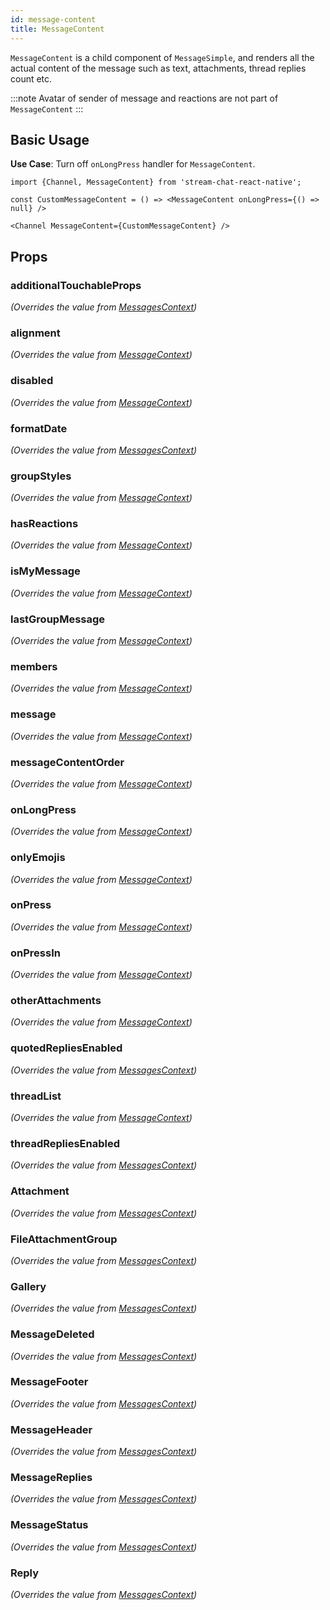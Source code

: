 ```yaml
---
id: message-content
title: MessageContent
---
```





`MessageContent` is a child component of `MessageSimple`, and renders all the actual content of the message such as text, attachments, thread replies count etc.

:::note
Avatar of sender of message and reactions are not part of `MessageContent`
:::

## Basic Usage

**Use Case**: Turn off `onLongPress` handler for `MessageContent`.

```tsx
import {Channel, MessageContent} from 'stream-chat-react-native';

const CustomMessageContent = () => <MessageContent onLongPress={() => null} />

<Channel MessageContent={CustomMessageContent} />
```

## Props

### additionalTouchableProps

_(Overrides the value from [MessagesContext](../contexts/messages_context.mdx))_

<AdditionalTouchableProps />

### alignment

_(Overrides the value from [MessageContext](../contexts/message_context.mdx))_

<Alignment />

### disabled

_(Overrides the value from [MessageContext](../contexts/message_context.mdx))_

<Disabled />

### formatDate

_(Overrides the value from [MessagesContext](../contexts/messages_context.mdx))_

<FormatDate />

<!-- ### goToMessage -->

### groupStyles

_(Overrides the value from [MessageContext](../contexts/message_context.mdx))_

<GroupStyles />

### hasReactions

_(Overrides the value from [MessageContext](../contexts/message_context.mdx))_

<HasReactions />

### isMyMessage

_(Overrides the value from [MessageContext](../contexts/message_context.mdx))_

<IsMyMessage />

### lastGroupMessage

_(Overrides the value from [MessageContext](../contexts/message_context.mdx))_

<LastGroupMessage />

### members

_(Overrides the value from [MessageContext](../contexts/message_context.mdx))_

<Members />

### message

_(Overrides the value from [MessageContext](../contexts/message_context.mdx))_

<MessageProp />

### messageContentOrder

_(Overrides the value from [MessageContext](../contexts/message_context.mdx))_

<MessageContentOrder />

### onLongPress

_(Overrides the value from [MessageContext](../contexts/message_context.mdx))_

<OnLongPress />

### onlyEmojis

_(Overrides the value from [MessageContext](../contexts/message_context.mdx))_

<OnlyEmojis />

### onPress

_(Overrides the value from [MessageContext](../contexts/message_context.mdx))_

<OnPress />

### onPressIn

_(Overrides the value from [MessageContext](../contexts/message_context.mdx))_

<OnPressIn />

### otherAttachments

_(Overrides the value from [MessageContext](../contexts/message_context.mdx))_

<OtherAttachments />

<!-- ### preventPress -->

<!-- ### showMessageStatus -->

### quotedRepliesEnabled

_(Overrides the value from [MessagesContext](../contexts/messages_context.mdx))_

<QuotedRepliesEnabled />

### threadList

_(Overrides the value from [MessageContext](../contexts/message_context.mdx))_

<ThreadList />

### threadRepliesEnabled

_(Overrides the value from [MessagesContext](../contexts/messages_context.mdx))_

<ThreadRepliesEnabled />

### Attachment

_(Overrides the value from [MessagesContext](../contexts/messages_context.mdx))_

<Attachment />

### FileAttachmentGroup

_(Overrides the value from [MessagesContext](../contexts/messages_context.mdx))_

<FileAttachmentGroup />

### Gallery

_(Overrides the value from [MessagesContext](../contexts/messages_context.mdx))_

<Gallery />

### MessageDeleted

_(Overrides the value from [MessagesContext](../contexts/messages_context.mdx))_

<MessageDeleted />

### MessageFooter

_(Overrides the value from [MessagesContext](../contexts/messages_context.mdx))_

<MessageFooter />

### MessageHeader

_(Overrides the value from [MessagesContext](../contexts/messages_context.mdx))_

<MessageHeader />

### MessageReplies

_(Overrides the value from [MessagesContext](../contexts/messages_context.mdx))_

<MessageReplies />

### MessageStatus

_(Overrides the value from [MessagesContext](../contexts/messages_context.mdx))_

<MessageStatus />

### Reply

_(Overrides the value from [MessagesContext](../contexts/messages_context.mdx))_

<Reply />

